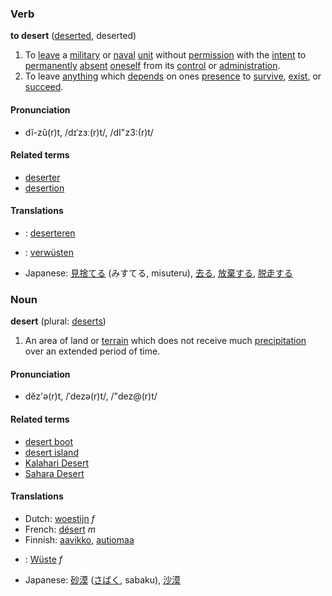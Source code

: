 ===Verb===
'''to desert''' ([[deserted]], deserted)

#To [[leave]] a [[military]] or [[naval]] [[unit]] without [[permission]] with the [[intent]] to [[permanently]] [[absent]] [[oneself]] from its [[control]] or [[administration]].
#To leave [[anything]] which [[depend]]s on ones [[presence]] to [[survive]], [[exist]], or [[succeed]].

====Pronunciation====
*dĭ-zû(r)t, /dɪˈzɜː(r)t/, /dI"z3:(r)t/

====Related terms====
*[[deserter]]
*[[desertion]]

====Translations====
*{{nl}}: [[deserteren]]
*{{de}}: [[verwüsten]]
*Japanese: [[見捨てる]] (みすてる, misuteru), [[去る]], [[放棄する]], [[脱走する]]

===Noun===
'''desert''' (plural: [[deserts]])

#An area of land or [[terrain]] which does not receive much [[precipitation]] over an extended period of time.

====Pronunciation====
*dĕz'ə(r)t, /ˈdezə(r)t/, /"dez@(r)t/

====Related terms====
*[[desert boot]]
*[[desert island]]
*[[Kalahari Desert]]
*[[Sahara Desert]]

====Translations====
*Dutch: [[woestijn]] ''f''
*French: [[désert]] ''m''
*Finnish: [[aavikko]], [[autiomaa]]
* {{de}}: [[Wüste]] ''f''
*Japanese: [[砂漠]] ([[さばく]], sabaku), [[沙漠]]